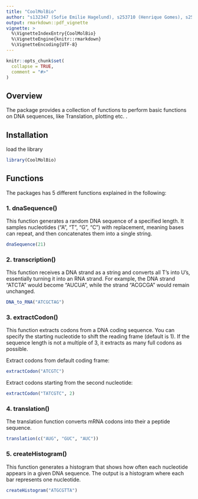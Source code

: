 ```yaml
---
title: "CoolMolBio"
author: "s132347 (Sofie Emilie Hagelund), s253710 (Henrique Gomes), s253689 (Paula Meerjanssen), s252750 (Shuyue Zhang), s253719 (Eszter Hudra)"
output: rmarkdown::pdf_vignette
vignette: >
  %\VignetteIndexEntry{CoolMolBio}
  %\VignetteEngine{knitr::rmarkdown}
  %\VignetteEncoding{UTF-8}
---
```


```r
knitr::opts_chunk$set(
  collapse = TRUE,
  comment = "#>"
)
```

## Overview

The package provides a collection of functions to perform basic functions on DNA sequences, like Translation, plotting etc. .

## Installation

load the library

```r
library(CoolMolBio)
```

## Functions

The packages has 5 different functions explained in the following:

### 1. dnaSequence()

This function generates a random DNA sequence of a specified length. It samples nucleotides ("A", "T", "G", "C") with replacement, meaning bases can repeat, and then concatenates them into a single string.

```r
dnaSequence(21)
```

### 2. transcription()

This function receives a DNA strand as a string and converts all T's into U's, essentially turning it into an RNA strand. For example, the DNA strand "ATCTA" would become "AUCUA", while the strand "ACGCGA" would remain unchanged.

```r
DNA_to_RNA("ATCGCTAG")
```

### 3. extractCodon()

This function extracts codons from a DNA coding sequence. You can specify the starting nucleotide to shift the reading frame (default is 1). If the sequence length is not a multiple of 3, it extracts as many full codons as possible.

Extract codons from default coding frame:

```r
extractCodon("ATCGTC")
```

Extract codons starting from the second nucleotide:

```r
extractCodon("TATCGTC", 2)
```

### 4. translation()

The translation function converts mRNA codons into their a peptide sequence.

```r
translation(c("AUG", "GUC", "AUC"))
```

### 5. createHistogram()

This function generates a histogram that shows how often each nucleotide appears in a given DNA sequence. The output is a histogram where each bar represents one nucleotide.

```r
createHistogram("ATGCGTTA")
```
